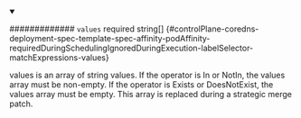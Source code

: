 
<details className="config-field" data-expandable="false" open>
<summary>

############# `values` <span className="config-field-required" data-required="false">required</span> <span className="config-field-type">string[]</span> <span className="config-field-default"></span> <span className="config-field-enum"></span> {#controlPlane-coredns-deployment-spec-template-spec-affinity-podAffinity-requiredDuringSchedulingIgnoredDuringExecution-labelSelector-matchExpressions-values}

values is an array of string values. If the operator is In or NotIn,
the values array must be non-empty. If the operator is Exists or DoesNotExist,
the values array must be empty. This array is replaced during a strategic
merge patch.

</summary>



</details>
